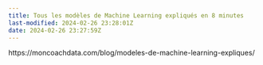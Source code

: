 ```yaml
---
title: Tous les modèles de Machine Learning expliqués en 8 minutes
last-modified: 2024-02-26 23:28:01Z
date: 2024-02-26 23:27:59Z
---
```


https://moncoachdata.com/blog/modeles-de-machine-learning-expliques/
